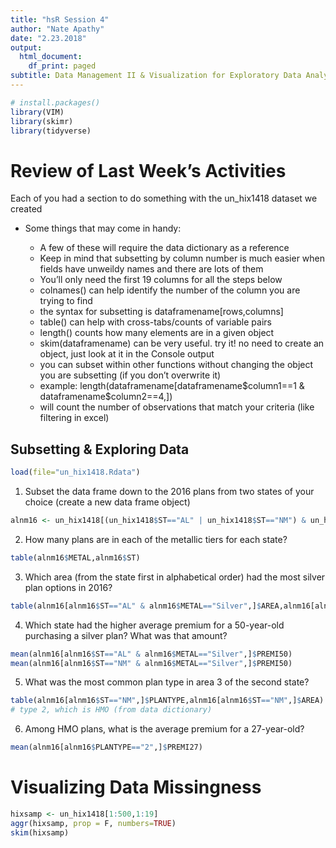 ```yaml
---
title: "hsR Session 4"
author: "Nate Apathy"
date: "2.23.2018"
output:
  html_document:
    df_print: paged
subtitle: Data Management II & Visualization for Exploratory Data Analysis
---
```

```r
# install.packages()
library(VIM)
library(skimr)
library(tidyverse)
```

# Review of Last Week's Activities

Each of you had a section to do something with the un_hix1418 dataset we created

- Some things that may come in handy:

    - A few of these will require the data dictionary as a reference
    - Keep in mind that subsetting by column number is much easier when fields have unweildy names and there are lots of them
    - You'll only need the first 19 columns for all the steps below
    - colnames() can help identify the number of the column you are trying to find
    - the syntax for subsetting is dataframename[rows,columns]
    - table() can help with cross-tabs/counts of variable pairs
    - length() counts how many elements are in a given object
    - skim(dataframename) can be very useful. try it! no need to create an object, just look at it in the Console output
    - you can subset within other functions without changing the object you are subsetting (if you don't overwrite it)
    - example: length(dataframename[dataframename$column1==1 & dataframename$column2==4,])
    - will count the number of observations that match your criteria (like filtering in excel)

## Subsetting & Exploring Data

```r
load(file="un_hix1418.Rdata")
```

1. Subset the data frame down to the 2016 plans from two states of your choice (create a new data frame object)

```r
alnm16 <- un_hix1418[(un_hix1418$ST=="AL" | un_hix1418$ST=="NM") & un_hix1418$YEAR=="2016",]
```

2. How many plans are in each of the metallic tiers for each state?

```r
table(alnm16$METAL,alnm16$ST)
```

3. Which area (from the state first in alphabetical order) had the most silver plan options in 2016?

```r
table(alnm16[alnm16$ST=="AL" & alnm16$METAL=="Silver",]$AREA,alnm16[alnm16$ST=="AL" & alnm16$METAL=="Silver",]$ST)
```

4. Which state had the higher average premium for a 50-year-old purchasing a silver plan? What was that amount?

```r
mean(alnm16[alnm16$ST=="AL" & alnm16$METAL=="Silver",]$PREMI50)
mean(alnm16[alnm16$ST=="NM" & alnm16$METAL=="Silver",]$PREMI50)
```

5. What was the most common plan type in area 3 of the second state?

```r
table(alnm16[alnm16$ST=="NM",]$PLANTYPE,alnm16[alnm16$ST=="NM",]$AREA)
# type 2, which is HMO (from data dictionary)
```

6. Among HMO plans, what is the average premium for a 27-year-old?

```r
mean(alnm16[alnm16$PLANTYPE=="2",]$PREMI27)
```

# Visualizing Data Missingness
```r
hixsamp <- un_hix1418[1:500,1:19]
aggr(hixsamp, prop = F, numbers=TRUE)
skim(hixsamp)
```


